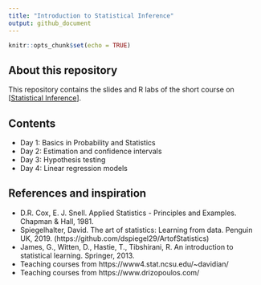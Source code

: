 ```yaml
---
title: "Introduction to Statistical Inference"
output: github_document
---
```


```r
knitr::opts_chunk$set(echo = TRUE)
```

## About this repository

This repository contains the slides and R labs of the short course on   [[Statistical Inference](https://doctorat.upc.edu/ca/shared/formacio-transversal/introduction-to-statistical-inference.pdf)].

## Contents

- Day 1: Basics in Probability and Statistics
- Day 2: Estimation and confidence intervals
- Day 3: Hypothesis testing
- Day 4: Linear regression models


## References and inspiration

- D.R. Cox, E. J. Snell. Applied Statistics - Principles and Examples.
Chapman & Hall, 1981.
- Spiegelhalter, David. The art of statistics: Learning from data. Penguin UK, 2019. (https://github.com/dspiegel29/ArtofStatistics)
- James, G., Witten, D., Hastie, T., Tibshirani, R. An introduction to
statistical learning. Springer, 2013.
- Teaching courses from https://www4.stat.ncsu.edu/~davidian/
- Teaching courses from https://www.drizopoulos.com/ 

